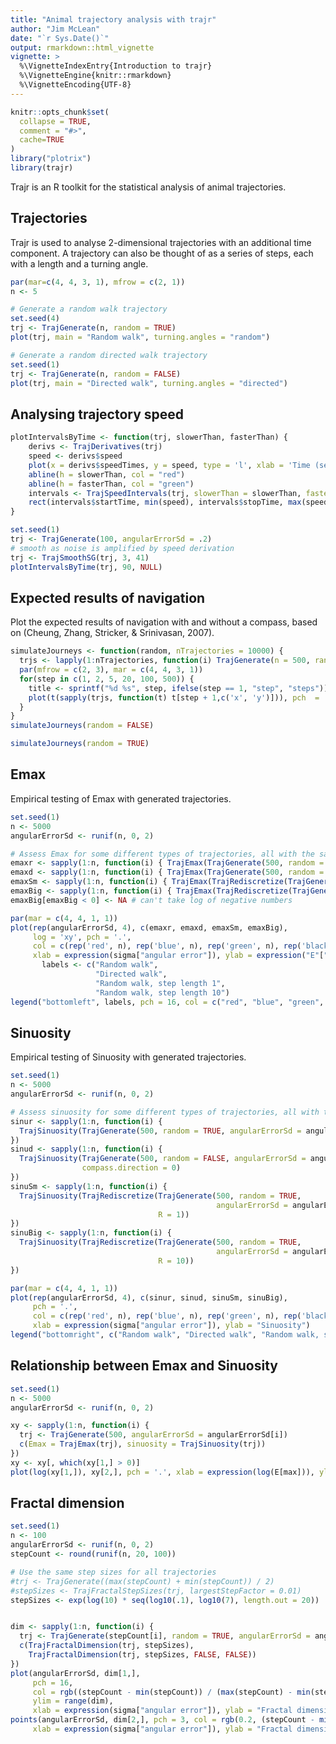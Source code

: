 ```yaml
---
title: "Animal trajectory analysis with trajr"
author: "Jim McLean"
date: "`r Sys.Date()`"
output: rmarkdown::html_vignette
vignette: >
  %\VignetteIndexEntry{Introduction to trajr}
  %\VignetteEngine{knitr::rmarkdown}
  %\VignetteEncoding{UTF-8}
---
```


```r
knitr::opts_chunk$set(
  collapse = TRUE,
  comment = "#>",
  cache=TRUE
)
library("plotrix")
library(trajr)
```

Trajr is an R toolkit for the statistical analysis of animal trajectories.

## Trajectories

Trajr is used to analyse 2-dimensional trajectories with an additional time component. A trajectory can also be thought of as a series of steps, each with a length and a turning angle.

```r
par(mar=c(4, 4, 3, 1), mfrow = c(2, 1))
n <- 5

# Generate a random walk trajectory
set.seed(4)
trj <- TrajGenerate(n, random = TRUE)
plot(trj, main = "Random walk", turning.angles = "random")

# Generate a random directed walk trajectory
set.seed(1)
trj <- TrajGenerate(n, random = FALSE)
plot(trj, main = "Directed walk", turning.angles = "directed")

```

## Analysing trajectory speed

```r
plotIntervalsByTime <- function(trj, slowerThan, fasterThan) {
    derivs <- TrajDerivatives(trj)
    speed <- derivs$speed
    plot(x = derivs$speedTimes, y = speed, type = 'l', xlab = 'Time (sec)', ylab = "Speed")
    abline(h = slowerThan, col = "red")
    abline(h = fasterThan, col = "green")
    intervals <- TrajSpeedIntervals(trj, slowerThan = slowerThan, fasterThan = fasterThan)
    rect(intervals$startTime, min(speed), intervals$stopTime, max(speed), col = "#0000FF1E", border = NA)
}

set.seed(1)
trj <- TrajGenerate(100, angularErrorSd = .2)
# smooth as noise is amplified by speed derivation
trj <- TrajSmoothSG(trj, 3, 41)
plotIntervalsByTime(trj, 90, NULL)
```

## Expected results of navigation

Plot the expected results of navigation with and without a compass, based on (Cheung, Zhang, Stricker, & Srinivasan, 2007).

```r
simulateJourneys <- function(random, nTrajectories = 10000) {
  trjs <- lapply(1:nTrajectories, function(i) TrajGenerate(n = 500, random = random))
  par(mfrow = c(2, 3), mar = c(4, 4, 3, 1))
  for(step in c(1, 2, 5, 20, 100, 500)) {
    title <- sprintf("%d %s", step, ifelse(step == 1, "step", "steps"))
    plot(t(sapply(trjs, function(t) t[step + 1,c('x', 'y')])), pch  = '.', main = title, asp = 1)
  }
}
simulateJourneys(random = FALSE)
```

```r
simulateJourneys(random = TRUE)
```


## Emax

Empirical testing of Emax with generated trajectories.

```r
set.seed(1)
n <- 5000
angularErrorSd <- runif(n, 0, 2)

# Assess Emax for some different types of trajectories, all with the same angular error sd
emaxr <- sapply(1:n, function(i) { TrajEmax(TrajGenerate(500, random = TRUE, angularErrorSd = angularErrorSd[i])) })
emaxd <- sapply(1:n, function(i) { TrajEmax(TrajGenerate(500, random = FALSE, angularErrorSd = angularErrorSd[i]), compass.direction = 0) })
emaxSm <- sapply(1:n, function(i) { TrajEmax(TrajRediscretize(TrajGenerate(500, random = TRUE, angularErrorSd = angularErrorSd[i]), R = 1)) })
emaxBig <- sapply(1:n, function(i) { TrajEmax(TrajRediscretize(TrajGenerate(500, random = TRUE, angularErrorSd = angularErrorSd[i]), R = 10)) })
emaxBig[emaxBig < 0] <- NA # can't take log of negative numbers

par(mar = c(4, 4, 1, 1))
plot(rep(angularErrorSd, 4), c(emaxr, emaxd, emaxSm, emaxBig),
     log = 'xy', pch = '.', 
     col = c(rep('red', n), rep('blue', n), rep('green', n), rep('black', n)),
     xlab = expression(sigma["angular error"]), ylab = expression("E"["max"]))
       labels <- c("Random walk", 
                   "Directed walk", 
                   "Random walk, step length 1", 
                   "Random walk, step length 10")
legend("bottomleft", labels, pch = 16, col = c("red", "blue", "green", "black"), inset = 0.01)
```


## Sinuosity

Empirical testing of Sinuosity with generated trajectories.

```r
set.seed(1)
n <- 5000
angularErrorSd <- runif(n, 0, 2)

# Assess sinuosity for some different types of trajectories, all with the same angular error sd
sinur <- sapply(1:n, function(i) { 
  TrajSinuosity(TrajGenerate(500, random = TRUE, angularErrorSd = angularErrorSd[i])) 
})
sinud <- sapply(1:n, function(i) { 
  TrajSinuosity(TrajGenerate(500, random = FALSE, angularErrorSd = angularErrorSd[i]),
                compass.direction = 0) 
})
sinuSm <- sapply(1:n, function(i) { 
  TrajSinuosity(TrajRediscretize(TrajGenerate(500, random = TRUE, 
                                              angularErrorSd = angularErrorSd[i]), 
                                 R = 1)) 
})
sinuBig <- sapply(1:n, function(i) { 
  TrajSinuosity(TrajRediscretize(TrajGenerate(500, random = TRUE, 
                                              angularErrorSd = angularErrorSd[i]), 
                                 R = 10)) 
})

par(mar = c(4, 4, 1, 1))
plot(rep(angularErrorSd, 4), c(sinur, sinud, sinuSm, sinuBig),
     pch = '.', 
     col = c(rep('red', n), rep('blue', n), rep('green', n), rep('black', n)),
     xlab = expression(sigma["angular error"]), ylab = "Sinuosity")
legend("bottomright", c("Random walk", "Directed walk", "Random walk, step length 1", "Random walk, step length 10"), pch = 16, col = c("red", "blue", "green", "black"), inset = 0.01)
```


## Relationship between Emax and Sinuosity

```r
set.seed(1)
n <- 5000
angularErrorSd <- runif(n, 0, 2)

xy <- sapply(1:n, function(i) {
  trj <- TrajGenerate(500, angularErrorSd = angularErrorSd[i])
  c(Emax = TrajEmax(trj), sinuosity = TrajSinuosity(trj))
})
xy <- xy[, which(xy[1,] > 0)]
plot(log(xy[1,]), xy[2,], pch = '.', xlab = expression(log(E[max])), ylab = "Sinuosity")
```

## Fractal dimension

```r
set.seed(1)
n <- 100
angularErrorSd <- runif(n, 0, 2)
stepCount <- round(runif(n, 20, 100))

# Use the same step sizes for all trajectories
#trj <- TrajGenerate((max(stepCount) + min(stepCount)) / 2)
#stepSizes <- TrajFractalStepSizes(trj, largestStepFactor = 0.01)
stepSizes <- exp(log(10) * seq(log10(.1), log10(7), length.out = 20))


dim <- sapply(1:n, function(i) { 
  trj <- TrajGenerate(stepCount[i], random = TRUE, angularErrorSd = angularErrorSd[i])
  c(TrajFractalDimension(trj, stepSizes), 
    TrajFractalDimension(trj, stepSizes, FALSE, FALSE))
})
plot(angularErrorSd, dim[1,], 
     pch = 16, 
     col = rgb((stepCount - min(stepCount)) / (max(stepCount) - min(stepCount)), 0.2, 0.1),
     ylim = range(dim),
     xlab = expression(sigma["angular error"]), ylab = "Fractal dimension")
points(angularErrorSd, dim[2,], pch = 3, col = rgb(0.2, (stepCount - min(stepCount)) / (max(stepCount) - min(stepCount)), 0.1),
     xlab = expression(sigma["angular error"]), ylab = "Fractal dimension")


```
